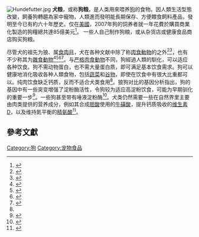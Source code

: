 [[File:Hundefutter.jpg|thumb]]
'''犬粮'''，或称'''狗粮'''，是人类用來喂养[[狗|狗]]的食物。因人類生活型態改變，飼養狗轉趨為家中寵物，人類進而發明能長期保存、方便餵食飼料產品，發明至今已有約六十年歷史。仅在[[美國|美國]]，2007年狗的饲养者就一年花費於購買商業化製造的狗糧總共達85億美元<ref>{{Cite book|url=https://archive.org/details/chowhoundswhyour0000ward/page/13|publisher=Deerfield Beach, Fla. : Health Communications|date=2010|isbn=978-0-7573-1366-0|last=Internet Archive|first=Ernie|title=Chow hounds : why our dogs are getting fatter : a vet's plan to save their lives|pages=13}}</ref>。 一些人自己制作狗粮，或从杂货店或健康食品商店购买狗粮。

尽管犬的祖先为狼、属[[食肉目|食肉目]]，犬在各种文献中除了称[[肉食動物|肉食動物]]的之外<ref>{{Cite book|chapter=Ethics and the Study of Carnivores|url=https://books.google.co.in/books?id=5qQNetdJKnwC&pg=PA232|publisher=Temple University Press|date=2005-11-09|isbn=978-1-59213-349-9|language=en|first=Marc|last=Bekoff|title=Animal Passions and Beastly Virtues: Reflections on Redecorating Nature|pages=232}}</ref><ref>{{Cite book|url=https://books.google.co.in/books?id=sjoQK1bedB0C&pg=PA113|publisher=University of Minnesota Press|date=1982|isbn=978-1-4529-0124-4|language=en|first=Evan B.|last=Hazard|title=The Mammals of Minnesota|pages=113}}</ref>，也有不少称其为[[雜食動物|雜食動物]]<ref name="ADW">{{Cite web|title=Canis lupus familiaris (dog)|url=https://animaldiversity.org/accounts/Canis_lupus_familiaris/|access-date=2022-04-15|last=Dewey|first=Tanya|work=Animal Diversity Web|language=en}}</ref><ref>{{Cite book|title=Biology of the pancreas in growing animals|volume=Volume 28 of Developments in animal and veterinary sciences|author1=S. G. Pierzynowski|author2=R. Zabielski|publisher=Elsevier Health Sciences|year=1999|isbn=978-0-444-50217-9|page=417|url=https://books.google.com/?id=p_n1qXT7SuEC&pg=PA417}}</ref><ref>{{Cite book|title=Nutrient requirements of dogs and cats|author=National Research Council (U.S.). Ad Hoc Committee on Dog and Cat Nutrition|publisher=National Academies Press|year=2006|isbn=978-0-309-08628-8|page=137|url=https://books.google.com/?id=aqeCwxbRWvsC&pg=PA137}}</ref><ref>{{Cite book|title=Grab Life by the Leash: A Guide to Bringing Up and Bonding with Your Four-Legged Friend|author=Smith, Cheryl S.|publisher=John Wiley and Sons|year=2008|isbn=978-0-470-17882-9|chapter=Chapter 6, Omnivores Together|url=https://books.google.com/?id=p0y9b9voiI8C&pg=PA77}}</ref>。与[[严格肉食動物|严格肉食動物]]不同，狗經過人類的馴化，可以适应各种饮食。狗不需动物蛋白，也不需大量蛋白质，即可满足基本饮食需求。狗可以健康地消化吸收各种人類食物，包括[[蔬菜|蔬菜]]和[[谷物|谷物]]，即使在饮食中有很大比重都可以。纯肉饮食缺乏钙质，反而不适合犬类食用<ref name="ADW" />。狼狗对比的基因分析指出，狗的基因中有一些突变增强了淀粉酶活性，令狗较为适应高淀粉饮食，可能为早期驯化的重要一步<ref name="axelssonetal2013">{{Cite journal|title=The genomic signature of dog domestication reveals adaptation to a starch-rich diet|url=http://www.nature.com/articles/nature11837|last=Axelsson|first=Erik|last2=Ratnakumar|first2=Abhirami|date=2013-03|journal=Nature|issue=7441|doi=10.1038/nature11837|volume=495|pages=360–364|language=en|bibcode=2013Natur.495..360A|issn=0028-0836|pmid=23354050|last3=Arendt|first3=Maja-Louise|last4=Maqbool|first4=Khurram|last5=Webster|first5=Matthew T.|last6=Perloski|first6=Michele|last7=Liberg|first7=Olof|last8=Arnemo|first8=Jon M.|last9=Hedhammar|first9=Åke}}</ref>。一些狗甚至带有唾液淀粉酶<ref>{{Cite journal|title=Independent amylase gene copy number bursts correlate with dietary preferences in mammals|url=https://elifesciences.org/articles/44628|last=Pajic|first=Petar|last2=Pavlidis|first2=Pavlos|date=2019-05-14|journal=eLife|doi=10.7554/eLife.44628|volume=8|pages=e44628|language=en|issn=2050-084X|pmc=PMC6516957|pmid=31084707|last3=Dean|first3=Kirsten|last4=Neznanova|first4=Lubov|last5=Romano|first5=Rose-Anne|last6=Garneau|first6=Danielle|last7=Daugherity|first7=Erin|last8=Globig|first8=Anja|last9=Ruhl|first9=Stefan}}</ref>。犬类仍然需要一些在自然界里主要由肉类提供的营养成分，例如其合成[[胆酸|胆酸]]使用的[[牛磺酸|牛磺酸]]，提升钙质吸收的[[维生素D|维生素D]]，以及维持氮平衡的[[精氨酸|精氨酸]]<ref>{{Cite book|url=https://books.google.co.in/books?id=eIyL9qss6qsC&pg=PA76|publisher=John Wiley & Sons|date=2012-02-07|isbn=978-0-8138-0657-0|language=en|first=Andrea J.|last=Fascetti|first2=Sean J.|last2=Delaney|title=Applied Veterinary Clinical Nutrition|pages=76}}</ref>。

==參考文獻==
{{reflist}}
{{犬}}
[[Category:狗|Category:狗]]
[[Category:宠物食品|Category:宠物食品]]